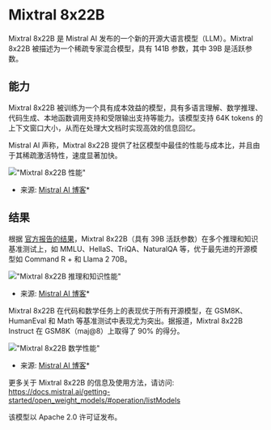 # Mixtral 8x22B

Mixtral 8x22B 是 Mistral AI 发布的一个新的开源大语言模型（LLM）。Mixtral 8x22B 被描述为一个稀疏专家混合模型，具有 141B 参数，其中 39B 是活跃参数。

## 能力

Mixtral 8x22B 被训练为一个具有成本效益的模型，具有多语言理解、数学推理、代码生成、本地函数调用支持和受限输出支持等能力。该模型支持 64K tokens 的上下文窗口大小，从而在处理大文档时实现高效的信息回忆。

Mistral AI 声称，Mixtral 8x22B 提供了社区模型中最佳的性能与成本比，并且由于其稀疏激活特性，速度显著加快。

!["Mixtral 8x22B 性能"](../../img/mixtral/mixtral-8-cost.png)
* 来源: [Mistral AI 博客](https://mistral.ai/news/mixtral-8x22b/)*

## 结果

根据 [官方报告的结果](https://mistral.ai/news/mixtral-8x22b/)，Mixtral 8x22B（具有 39B 活跃参数）在多个推理和知识基准测试上，如 MMLU、HellaS、TriQA、NaturalQA 等，优于最先进的开源模型如 Command R + 和 Llama 2 70B。

!["Mixtral 8x22B 推理和知识性能"](../../img/mixtral/mixtral-8-reasoning.png)
* 来源: [Mistral AI 博客](https://mistral.ai/news/mixtral-8x22b/)*

Mixtral 8x22B 在代码和数学任务上的表现优于所有开源模型，在 GSM8K、HumanEval 和 Math 等基准测试中表现尤为突出。据报道，Mixtral 8x22B Instruct 在 GSM8K（maj@8）上取得了 90% 的得分。

!["Mixtral 8x22B 数学性能"](../../img/mixtral/mixtral-8-maths.png)
* 来源: [Mistral AI 博客](https://mistral.ai/news/mixtral-8x22b/)*

更多关于 Mixtral 8x22B 的信息及使用方法，请访问: https://docs.mistral.ai/getting-started/open_weight_models/#operation/listModels

该模型以 Apache 2.0 许可证发布。
